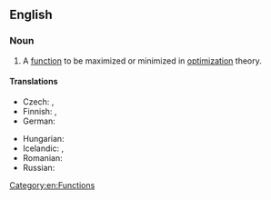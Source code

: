 ==English==
{{wikipedia|Optimization (mathematics)}}

===Noun===
{{en-noun}}

# {{lb|en|mathematics}} A [[function]] to be maximized or minimized in [[optimization]] theory. [[Category:en:Functions]]

====Translations====
{{trans-top|mathematical function}}
* Czech: {{t|cs|účelová funkce|f}}, {{t|cs|cílová funkce|f}}
* Finnish: {{t|fi|tavoitefunktio}}, {{t|fi|kohdefunktio}}
* German: {{t|de|Zielfunktion|f}}
{{trans-mid}}
* Hungarian: {{t+|hu|célfüggvény}}
* Icelandic: {{t|is|kostnaðarfall|n}}, {{t|is|viðfangsfall|n}}
* Romanian: {{t|ro|funcție obiectiv|f}}
* Russian: {{t|ru|целевая функция}}
{{trans-bottom}}